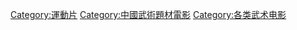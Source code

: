 [[Category:運動片|Category:運動片]]
[[Category:中國武術題材電影‎|Category:中國武術題材電影‎]]
[[Category:各类武术电影|Category:各类武术电影]]